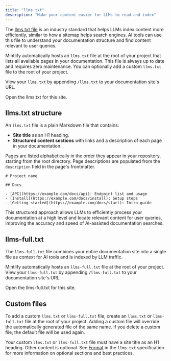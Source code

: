 ```yaml
---
title: "llms.txt"
description: "Make your content easier for LLMs to read and index"
---
```



The [llms.txt file](https://llmstxt.org) is an industry standard that helps LLMs index content more efficiently, similar to how a sitemap helps search engines. AI tools can use this file to understand your documentation structure and find content relevant to user queries.

Mintlify automatically hosts an `llms.txt` file at the root of your project that lists all available pages in your documentation. This file is always up to date and requires zero maintenance. You can optionally add a custom `llms.txt` file to the root of your project.

View your `llms.txt` by appending `/llms.txt` to your documentation site's URL.

<PreviewButton href="https://mintlify.com/docs/llms.txt">Open the llms.txt for this site.</PreviewButton>

## llms.txt structure

An `llms.txt` file is a plain Markdown file that contains:

- **Site title** as an H1 heading.
- **Structured content sections** with links and a description of each page in your documentation.

Pages are listed alphabetically in the order they appear in your repository, starting from the root directory. Page descriptions are populated from the `description` field in the page's frontmatter.

```mdx Example llms.txt
# Project name

## Docs

- [API](https://example.com/docs/api): Endpoint list and usage
- [Install](https://example.com/docs/install): Setup steps
- [Getting started](https://example.com/docs/start): Intro guide
```

This structured approach allows LLMs to efficiently process your documentation at a high level and locate relevant content for user queries, improving the accuracy and speed of AI-assisted documentation searches.

## llms-full.txt

The `llms-full.txt` file combines your entire documentation site into a single file as context for AI tools and is indexed by LLM traffic.

Mintlify automatically hosts an `llms-full.txt` file at the root of your project. View your `llms-full.txt` by appending `/llms-full.txt` to your documentation site's URL.

<PreviewButton href="https://mintlify.com/docs/llms-full.txt">Open the llms-full.txt for this site.</PreviewButton>

## Custom files

To add a custom `llms.txt` or `llms-full.txt` file, create an `llms.txt` or `llms-full.txt` file at the root of your project. Adding a custom file will override the automatically generated file of the same name. If you delete a custom file, the default file will be used again.

Your custom `llms.txt` or `llms-full.txt` file must have a site title as an H1 heading. Other content is optional. See [Format](https://llmstxt.org/#format) in the `llms.txt` specification for more information on optional sections and best practices.
